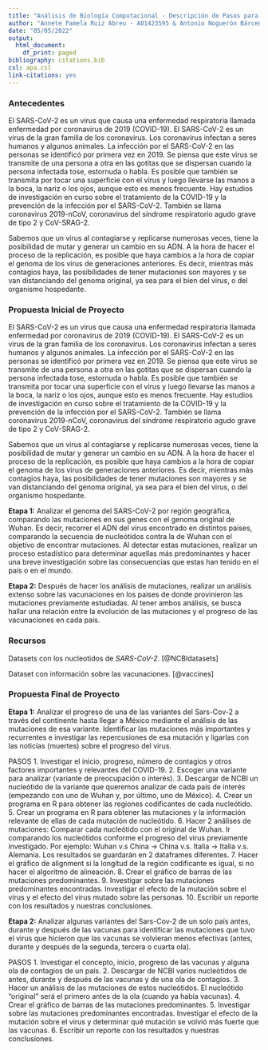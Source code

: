 ```yaml
---
title: "Análisis de Biología Computacional - Descripción de Pasos para Proyecto de Análisis del virus Sars-Cov-2"
author: "Annete Pamela Ruiz Abreu - A01423595 & Antonio Noguerón Bárcenas - A01423759"
date: "05/05/2022"
output:
  html_document:
    df_print: paged
bibliography: citations.bib
csl: apa.csl
link-citations: yes
---
```


### Antecedentes

El SARS-CoV-2 es un virus que causa una enfermedad respiratoria llamada enfermedad por coronavirus de 2019 (COVID-19). El SARS-CoV-2 es un virus de la gran familia de los coronavirus. Los coronavirus infectan a seres humanos y algunos animales. La infección por el SARS-CoV-2 en las personas se identificó por primera vez en 2019. Se piensa que este virus se transmite de una persona a otra en las gotitas que se dispersan cuando la persona infectada tose, estornuda o habla. Es posible que también se transmita por tocar una superficie con el virus y luego llevarse las manos a la boca, la nariz o los ojos, aunque esto es menos frecuente. Hay estudios de investigación en curso sobre el tratamiento de la COVID-19 y la prevención de la infección por el SARS-CoV-2. También se llama coronavirus 2019-nCoV, coronavirus del síndrome respiratorio agudo grave de tipo 2 y CoV-SRAG-2.

Sabemos que un virus al contagiarse y replicarse numerosas veces, tiene la posibilidad de mutar y generar un cambio en su ADN. A la hora de hacer el proceso de la replicación, es posible que haya cambios a la hora de copiar el genoma de los virus de generaciones anteriores. Es decir, mientras más contagios haya, las posibilidades de tener mutaciones son mayores y se van distanciando del genoma original, ya sea para el bien del virus, o del organismo hospedante.

### Propuesta Inicial de Proyecto
El SARS-CoV-2 es un virus que causa una enfermedad respiratoria llamada enfermedad por coronavirus de 2019 (COVID-19). El SARS-CoV-2 es un virus de la gran familia de los coronavirus. Los coronavirus infectan a seres humanos y algunos animales. La infección por el SARS-CoV-2 en las personas se identificó por primera vez en 2019. Se piensa que este virus se transmite de una persona a otra en las gotitas que se dispersan cuando la persona infectada tose, estornuda o habla. Es posible que también se transmita por tocar una superficie con el virus y luego llevarse las manos a la boca, la nariz o los ojos, aunque esto es menos frecuente. Hay estudios de investigación en curso sobre el tratamiento de la COVID-19 y la prevención de la infección por el SARS-CoV-2. También se llama coronavirus 2019-nCoV, coronavirus del síndrome respiratorio agudo grave de tipo 2 y CoV-SRAG-2.

Sabemos que un virus al contagiarse y replicarse numerosas veces, tiene la posibilidad de mutar y generar un cambio en su ADN. A la hora de hacer el proceso de la replicación, es posible que haya cambios a la hora de copiar el genoma de los virus de generaciones anteriores. Es decir, mientras más contagios haya, las posibilidades de tener mutaciones son mayores y se van distanciando del genoma original, ya sea para el bien del virus, o del organismo hospedante.

**Etapa 1:** Analizar el genoma del SARS-CoV-2 por región geográfica, comparando las mutaciones en sus genes con el genoma original de Wuhan. Es decir, recorrer el ADN del virus encontrado en distintos países, comparando la secuencia de nucleótidos contra la de Wuhan con el objetivo de encontrar mutaciones. Al detectar estas mutaciones, realizar un proceso estadístico para determinar aquellas más predominantes y hacer una breve investigación sobre las consecuencias que estas han tenido en el país o en el mundo.

**Etapa 2:** Después de hacer los análisis de mutaciones, realizar un análisis extenso sobre las vacunaciones en los países de donde provinieron las mutaciones previamente estudiadas. Al tener ambos análisis, se busca hallar una relación entre la evolución de las mutaciones y el progreso de las vacunaciones en cada país.

### Recursos

Datasets con los nucleotidos de *SARS-CoV-2*. [@NCBIdatasets]

Dataset con información sobre las vacunaciones. [@vaccines]
 

### Propuesta Final de Proyecto
**Etapa 1:** Analizar el progreso de una de las variantes del Sars-Cov-2 a través del continente hasta llegar a México mediante el análisis de las mutaciones de esa variante. Identificar las mutaciones más importantes y recurrentes e investigar las repercusiones de esa mutación y ligarlas con las noticias (muertes) sobre el progreso del virus.

PASOS
1. Investigar el inicio, progreso, número de contagios y otros factores importantes y relevantes del COVID-19.
2. Escoger una variante para analizar (variante de preocupación o interés).
3. Descargar de NCBI un nucleótido de la variante que queremos analizar de cada país de interés (empezando con uno de Wuhan y, por último, uno de México).
4. Crear un programa en R para obtener las regiones codificantes de cada nucleótido.
5. Crear un programa en R para obtener las mutaciones y la información relevante de ellas de cada mutación de nucleótido.
6. Hacer 2 análises de mutaciones:
    Comparar cada nucleótido con el original de Wuhan.
    Ir comparando los nucleótidos conforme el progreso del virus previamente investigado. Por ejemplo: Wuhan v.s China -> China v.s. Italia -> Italia v.s. Alemania.
   Los resultados se guardarán en 2 dataframes diferentes.
7. Hacer el gráfico de alignment si la longitud de la región codificante es igual, si no hacer el algoritmo de alineación.
8. Crear el gráfico de barras de las mutaciones predominantes.
9. Investigar sobre las mutaciones predominantes encontradas. Investigar el efecto de la mutación sobre el virus y el efecto del virus mutado sobre las personas.
10. Escribir un reporte con los resultados y nuestras conclusiones.


**Etapa 2:** Analizar algunas variantes del Sars-Cov-2 de un solo país antes, durante y después de las vacunas para identificar las mutaciones que tuvo el virus que hicieron que las vacunas se volvieran menos efectivas (antes, durante y después de la segunda, tercera o cuarta ola).

PASOS
1. Investigar el concepto, inicio, progreso de las vacunas y alguna ola de contagios de un país.
2. Descargar de NCBI varios nucleótidos de antes, durante y después de las vacunas y de una ola de contagios.
3. Hacer un análisis de las mutaciones de estos nucleótidos. El nucleótido “original” será el primero antes de la ola (cuando ya había vacunas).
4. Crear el gráfico de barras de las mutaciones predominantes.
5. Investigar sobre las mutaciones predominantes encontradas. Investigar el efecto de la mutación sobre el virus y determinar qué mutación se volvió más fuerte que las vacunas.
6. Escribir un reporte con los resultados y nuestras conclusiones.


